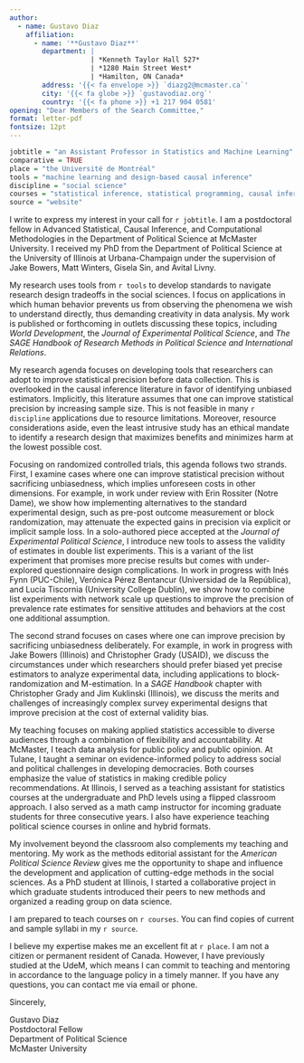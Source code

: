```yaml
---
author:
  - name: Gustavo Diaz
    affiliation:
      - name: '**Gustavo Diaz**'
        department: | 
                    | *Kenneth Taylor Hall 527*
                    | *1280 Main Street West*
                    | *Hamilton, ON Canada*
        address: '{{< fa envelope >}} `diazg2@mcmaster.ca`'
        city: '{{< fa globe >}} `gustavodiaz.org`'
        country: '{{< fa phone >}} +1 217 904 0581'
opening: "Dear Members of the Search Committee,"
format: letter-pdf
fontsize: 12pt
---
```



```r

jobtitle = "an Assistant Professor in Statistics and Machine Learning"
comparative = TRUE
place = "the Université de Montréal"
tools = "machine learning and design-based causal inference"
discipline = "social science"
courses = "statistical inference, statistical programming, causal inference, machine learning, and their application to evidence-informed policy"
source = "website"
```

I write to express my interest in your call for `r jobtitle`. I am a postdoctoral fellow in Advanced Statistical, Causal Inference, and Computational Methodologies in the Department of Political Science at McMaster University. I received my PhD from the Department of Political Science at the University of Illinois at Urbana-Champaign under the supervision of Jake Bowers, Matt Winters, Gisela Sin, and Avital Livny.

My research uses tools from `r tools` to develop standards to navigate research design tradeoffs in the social sciences. I focus on applications in which human behavior prevents us from observing the phenomena we wish to understand directly, thus demanding creativity in data analysis. My work is published or forthcoming in outlets discussing these topics, including *World Development*, the *Journal of Experimental Political Science*, and *The SAGE Handbook of Research Methods in Political Science and International Relations*.

<!-- RESEARCH -->
<!-- Remember to update the status of stuff sent for review -->
<!-- Survey experiments and block rand -->
My research agenda focuses on developing tools that researchers can adopt to improve statistical precision before data collection. This is overlooked in the causal inference literature in favor of identifying unbiased estimators. Implicitly, this literature assumes that one can improve statistical precision by increasing sample size. This is not feasible in many `r discipline` applications due to resource limitations. Moreover, resource considerations aside, even the least intrusive study has an ethical mandate to identify a research design that maximizes benefits and minimizes harm at the lowest possible cost.

Focusing on randomized controlled trials, this agenda follows two strands. First, I examine cases where one can improve statistical precision without sacrificing unbiasedness, which implies unforeseen costs in other dimensions. For example, in work under review with Erin Rossiter (Notre Dame), we show how implementing alternatives to the standard experimental design, such as pre-post outcome measurement or block randomization, may attenuate the expected gains in precision via explicit or implicit sample loss. In a solo-authored piece accepted at the *Journal of Experimental Political Science*, I introduce new tools to assess the validity of estimates in double list experiments. This is a variant of the list experiment that promises more precise results but comes with under-explored questionnaire design complications. In work in progress with Inés Fynn (PUC-Chile), Verónica Pérez Bentancur (Universidad de la República), and Lucía Tiscornia (University College Dublin), we show how to combine list experiments with network scale up questions to improve the precision of prevalence rate estimates for sensitive attitudes and behaviors at the cost one additional assumption.

The second strand focuses on cases where one can improve precision by sacrificing unbiasedness deliberately. For example, in work in progress with Jake Bowers (Illinois) and Christopher Grady (USAID), we discuss the circumstances under which researchers should prefer biased yet precise estimators to analyze experimental data, including applications to block-randomization and M-estimation. In a *SAGE Handbook* chapter with Christopher Grady and Jim Kuklinski (Illinois), we discuss the merits and challenges of increasingly complex survey experimental designs that improve precision at the cost of external validity bias.


<!-- TEACHING -->
<!-- Remember to tweak based on whether the job is cp friendly -->
My teaching focuses on making applied statistics accessible to diverse audiences through a combination of flexibility and accountability. At McMaster, I teach data analysis for public policy and public opinion. At Tulane, I taught a seminar on evidence-informed policy to address social and political challenges in developing democracies. Both courses emphasize the value of statistics in making credible policy recommendations. At Illinois, I served as a teaching assistant for statistics courses at the undergraduate and PhD levels using a flipped classroom approach. I also served as a math camp instructor for incoming graduate students for three consecutive years. I also have experience teaching political science courses in online and hybrid formats.

My involvement beyond the classroom also complements my teaching and mentoring. My work as the methods editorial assistant for the *American Political Science Review* gives me the opportunity to shape and influence the development and application of cutting-edge methods in the social sciences. As a PhD student at Illinois, I started a collaborative project in which graduate students introduced their peers to new methods and organized a reading group on data science.

<!-- Teaching plans -->
<!-- Remember to switch from teaching portfolio/website accordingly -->
<!-- Also tweak depending on job -->
I am prepared to teach courses on `r courses`. You can find copies of current and sample syllabi in my `r source`.

<!-- POSTDOC WORK-->
<!-- As part of my postdoc, I contribute to three projects under the supervision of Professor Michele Dion. First, I serve as the methods editorial assistant for the *American Political Science Review*, one of the leading journals in the discipline. My involve assisting editors in assessing the quality and relevance of scholarship applying cutting-edge techniques from data science and statistics, which gives me an opportunity to shape and influence their implementation. -->

<!-- Second, I lead the development of a text analysis workflow for a project that seeks to understand gendered patterns in the application and citation of quantitative methods across the social science. I am building a pipeline to collect and pre-process text data from leading journals in anthropology, economics, political science, and sociology since the year 2000 while also reconstructing citation networks across articles. The endline of this project is to leverage this extensive data collection to determine whether scholars write about their peers' use of statistical and data science methods differently depending on their gender. -->

<!-- Third, in a project that also includes Guillem Riambau (Universitat de Barcelona), we use data from the Asian Barometer to understand whether the presence of others during an interview shapes how people respond to face-to-face surveys. I lead the process of harmonizing and documenting the coding of key variables using data spanning 20 years of surveys across 17 countries. This project aims to improve our understanding of how context, culture, and institutions shape measurement error in cross-national surveys. -->

<!-- CLOSING -->
I believe my expertise makes me an excellent fit at `r place`. I am not a citizen or permanent resident of Canada. However, I have previously studied at the UdeM, which means I can commit to teaching and mentoring in accordance to the language policy in a timely manner. If you have any questions, you can contact me via email or phone.


Sincerely,

<!-- Remember double spaces to lineskip -->
Gustavo Diaz  
Postdoctoral Fellow  
Department of Political Science  
McMaster University

